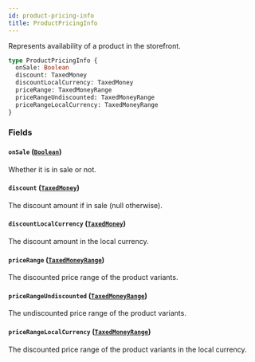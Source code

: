 ```yaml
---
id: product-pricing-info
title: ProductPricingInfo
---
```


Represents availability of a product in the storefront.

```graphql
type ProductPricingInfo {
  onSale: Boolean
  discount: TaxedMoney
  discountLocalCurrency: TaxedMoney
  priceRange: TaxedMoneyRange
  priceRangeUndiscounted: TaxedMoneyRange
  priceRangeLocalCurrency: TaxedMoneyRange
}
```

### Fields

#### `onSale` ([`Boolean`](/developer/api-reference/scalars/boolean.mdx))

Whether it is in sale or not.

#### `discount` ([`TaxedMoney`](/developer/api-reference/objects/taxed-money.mdx))

The discount amount if in sale (null otherwise).

#### `discountLocalCurrency` ([`TaxedMoney`](/developer/api-reference/objects/taxed-money.mdx))

The discount amount in the local currency.

#### `priceRange` ([`TaxedMoneyRange`](/developer/api-reference/objects/taxed-money-range.mdx))

The discounted price range of the product variants.

#### `priceRangeUndiscounted` ([`TaxedMoneyRange`](/developer/api-reference/objects/taxed-money-range.mdx))

The undiscounted price range of the product variants.

#### `priceRangeLocalCurrency` ([`TaxedMoneyRange`](/developer/api-reference/objects/taxed-money-range.mdx))

The discounted price range of the product variants in the local currency.
